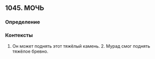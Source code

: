 ## 1045. МОЧЬ
### Определение


### Контексты
1. Он может поднять этот тяжёлый камень. 2. Мурад смог поднять тяжёлое бревно.

